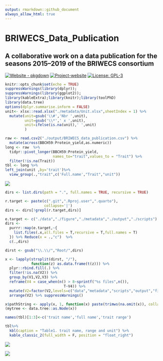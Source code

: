 ```yaml
---
output: rmarkdown::github_document
always_allow_html: true
---
```


<!-- README.md is generated from README.Rmd. Please edit that file -->

# BRIWECS_Data_Publication

## A collaborative work on a data publication for the seasons 2015–2019 of the BRIWECS consortium

[![Website - pkgdown](https://img.shields.io/badge/data-overview-blue)](https://tillrose.github.io/BRIWECS_Data_Publication/data_overview.html) [![Project-website](https://img.shields.io/badge/Project-website-darkgreen)](https://www.igps.uni-hannover.de/de/forschung/forschungsprojekte/detailansicht/projects/forschungsverbund-briwecs) [![License: GPL-3](https://img.shields.io/badge/License-GPL3-orange)](https://www.r-project.org/Licenses/)

```r
knitr::opts_chunk$set(echo = TRUE)
suppressWarnings(library(dplyr));
suppressWarnings(library(ggplot2));
library(kableExtra);library(knitr);library(toolPhD)
library(data.tree)
options(dplyr.summarise.inform = FALSE)
unit<- xlsx::read.xlsx("./metadata/Unit.xlsx",sheetIndex = 1) %>%
  mutate(unit=gsub('\\#','Nbr ',unit),
         unit=gsub('\\*',' x ',unit),
         unit=ifelse(is.na(unit),' ',unit)
         )

raw <- read.csv2("./output/BRIWECS_data_publication.csv") %>% 
  mutate(across(BBCH59:Protein_yield,as.numeric))
long <- raw  %>% 
  tidyr::pivot_longer(BBCH59:Protein_yield,
                      names_to="trait",values_to = "Trait") %>% 
  filter(!is.na(Trait)) 
tbl <- long %>%
left_join(unit ,by='trait')%>%
  view_group(.,"trait",c('Full.name',"Trait","unit")) 
```

![](https://github.com/tillrose/BRIWECS_Data_Publication/blob/main/figure/BRIWECS_logo.png){fig-align="right"}
```r
dirs <- list.dirs(path = ".", full.names = TRUE, recursive = TRUE) 

r.target <- paste(c(".git",".Rproj.user",".quarto"),
                  collapse='|')
dirs <- dirs[!grepl(r.target,dirs)]

e.target <- c("./data","./figure","./metadata","./output","./scripts")
dirs <- 
  purrr::map(e.target,~{
    list.files(.x,all.files = T,recursive = T,full.names = T)
  }) %>% Reduce(x = .,"c")  %>% 
  c(.,dirs)

dirst <- gsub("\\.\\/","Root/",dirs)

x <- lapply(strsplit(dirst, "/"), 
            function(z) as.data.frame(t(z))) %>% 
  plyr::rbind.fill(.) %>%
  filter(!is.na(V2)) %>% 
  group_by(V1,V2,V3) %>%
  reframe(V4 = case_when(n() > 8~sprintf("%s files",n()),
                           T~V4)) %>% 
  mutate(V2=factor(V2,levels=c("data","metadata","scripts","output","figure","docs"))) %>% 
  arrange(V2) %>% suppressWarnings()

x$pathString <- apply(x, 1, function(x) paste(trimws(na.omit(x)), collapse="/"))
(mytree <- data.tree::as.Node(x))

```

```r


names(tbl)[1:3]<-c('trait name','full name','trait range') 

tbl%>%
  kbl(caption = "Table1. trait name, range and unit") %>%
  kable_classic_2(full_width = F, position = "float_right")


```



![](https://github.com/tillrose/BRIWECS_Data_Publication/blob/main/figure/fig1.png){fig-align="center"}

![](https://github.com/tillrose/BRIWECS_Data_Publication/blob/main/figure/data_point.png){fig-align="center"}
